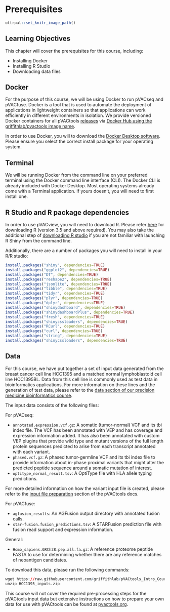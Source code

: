 
# Prerequisites

```r
ottrpal::set_knitr_image_path()
```

## Learning Objectives

This chapter will cover the prerequisites for this course, including:

- Installing Docker
- Installing R Studio
- Downloading data files

## Docker

For the purpose of this course, we will be using Docker to run pVACseq and
pVACfuse.
Docker is a tool that is used to automate the deployment of applications
in lightweight containers so that applications can work efficiently in
different environments in isolation. We provide versioned Docker containers
for all pVACtools [releases](https://github.com/griffithlab/pVACtools/releases) 
via [Docker Hub using the griffithlab/pvactools image name](https://hub.docker.com/r/griffithlab/pvactools).

In order to use Docker, you will to download the [Docker Desktop software](https://www.docker.com/get-started/).
Please ensure you select the correct install package for your operating
system.

## Terminal

We will be running Docker from the command line on your preferred terminal
using the Docker command line interface (CLI). The Docker CLI is already
included with Docker Desktop. Most operating systems already
come with a Terminal application. If yours doesn't, you will need to first
install one.

## R Studio and R package dependencies

In order to use pVACview, you will need to download R. Please refer
[here](https://cran.rstudio.com/) for downloading R (version 3.5 and above
required). You may also take the additional step of [downloading R
studio](https://www.rstudio.com/products/rstudio/download/) if
you are not familiar with launching R Shiny from the command line.

Additionally, there are a number of packages you will need to install in your R/R studio:

```r
install.packages("shiny", dependencies=TRUE)
install.packages("ggplot2", dependencies=TRUE)
install.packages("DT", dependencies=TRUE)
install.packages("reshape2", dependencies=TRUE)
install.packages("jsonlite", dependencies=TRUE)
install.packages("tibble", dependencies=TRUE)
install.packages("tidyr", dependencies=TRUE)
install.packages("plyr", dependencies=TRUE)
install.packages("dplyr", dependencies=TRUE)
install.packages("shinydashboard", dependencies=TRUE)
install.packages("shinydashboardPlus", dependencies=TRUE)
install.packages("fresh", dependencies=TRUE)
install.packages("shinycssloaders", dependencies=TRUE)
install.packages("RCurl", dependencies=TRUE)
install.packages("curl", dependencies=TRUE)
install.packages("string", dependencies=TRUE)
install.packages("shinycssloaders", dependencies=TRUE)
```

## Data

For this course, we have put together a set of input data generated from the breast 
cancer cell line HCC1395 and a matched normal lymphoblastoid cell line HCC1395BL.
Data from this cell line is commonly used as test data in bioinformatics applications. 
For more information on these lines and the generation of test data, please refer to 
the [data section of our precision medicine bioinformatics course](https://pmbio.org/module-02-inputs/0002/05/01/Data/).

The input data consists of the following files:

For pVACseq:

- `annotated.expression.vcf.gz`: A somatic (tumor-normal) VCF and its tbi index file. The VCF has been
  annotated with VEP and has coverage and expression information added. It has also been annotated with 
  custom VEP plugins that provide wild type and mutant versions of the full length protein sequences 
  predicted to arise from each transcript annotated with each variant.
- `phased.vcf.gz`: A phased tumor-germline VCF and its tbi index file to provide information about
  in-phase proximal variants that might alter the predicted peptide sequence around a somatic
  mutation of interest.
- `optitype_normal_result.tsv`: A OptiType file with HLA allele typing predictions.

For more detailed information on how the variant input file is created, please refer to the
[input file preparation](https://pvactools.readthedocs.io/en/latest/pvacseq/input_file_prep.html) 
section of the pVACtools docs.

For pVACfuse:

- `agfusion_results`: An AGFusion output directory with annotated fusion
  calls.
- `star-fusion.fusion_predictions.tsv`: A STARFusion prediction file with fusion read support
  and expression information.

General:

- `Homo_sapiens.GRCh38.pep.all.fa.gz`: A reference proteome peptide FASTA to use
  for determining whether there are any reference matches of neoantigen candidates.

To download this data, please run the following commands:

```r
wget https://raw.githubusercontent.com/griffithlab/pVACtools_Intro_Course/main/HCC1395_inputs.zip
unzip HCC1395_inputs.zip
```

This course will not cover the required pre-processing steps for the pVACtools
input data but extensive instructions on how to prepare your own data for use
with pVACtools can be found at [pvactools.org](http://www.pvactools.org).

